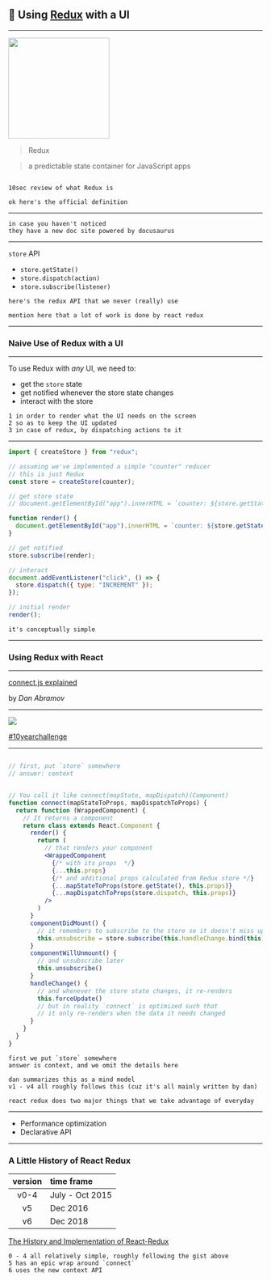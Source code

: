 
## 🌰 Using [Redux](https://redux.js.org/) with a UI

---

<img src="https://react-redux.js.org/img/redux.svg" width="200" />

> Redux

> a predictable state container for JavaScript apps

```notes

10sec review of what Redux is

ok here's the official definition

```

---

<!-- ![](./assets/redux-docsite.png)

<iframe src="https://redux.js.org/" width="1280" height="720" />
 -->

```notes
in case you haven't noticed
they have a new doc site powered by docusaurus
```

---

`store` API

- `store.getState()`
- `store.dispatch(action)`
- `store.subscribe(listener)`

```notes
here's the redux API that we never (really) use

mention here that a lot of work is done by react redux
```

---

### Naive Use of Redux with a UI

---

To use Redux with _any_ UI, we need to:

- get the `store` state
- get notified whenever the store state changes
- interact with the store

```notes
1 in order to render what the UI needs on the screen
2 so as to keep the UI updated
3 in case of redux, by dispatching actions to it
```

---


```js
import { createStore } from "redux";

// assuming we've implemented a simple "counter" reducer
// this is just Redux
const store = createStore(counter);

// get store state
// document.getElementById("app").innerHTML = `counter: ${store.getState()}`;

function render() {
  document.getElementById("app").innerHTML = `counter: ${store.getState()}`;
}

// get notified
store.subscribe(render);

// interact
document.addEventListener("click", () => {
  store.dispatch({ type: "INCREMENT" });
});

// initial render
render();
```

```notes
it's conceptually simple
```

---

### Using Redux with React

---

[connect.js explained](https://gist.github.com/gaearon/1d19088790e70ac32ea636c025ba424e)

<div>
  by <i>Dan Abramov</i>
</div>

---


![](https://pbs.twimg.com/media/Dw_0iYdWoAAMKkI.jpg)

<div
  style={{
    width: "100%",
    height: "100%",
    display: "flex",
    alignItems: "center",
    justifyContent: "center"
  }}
>
  <a
    href="https://twitter.com/dan_abramov/status/1085354938383953920"
    style={{ color: "#764abc", textDecoration: "none" }}
  >
    #10yearchallenge
  </a>
</div>

---


```jsx

// first, put `store` somewhere
// answer: context


// You call it like connect(mapState, mapDispatch)(Component)
function connect(mapStateToProps, mapDispatchToProps) {
  return function (WrappedComponent) {
    // It returns a component
    return class extends React.Component {
      render() {
        return (
          // that renders your component
          <WrappedComponent
            {/* with its props  */}
            {...this.props}
            {/* and additional props calculated from Redux store */}
            {...mapStateToProps(store.getState(), this.props)}
            {...mapDispatchToProps(store.dispatch, this.props)}
          />
        )
      }
      componentDidMount() {
        // it remembers to subscribe to the store so it doesn't miss updates
        this.unsubscribe = store.subscribe(this.handleChange.bind(this))
      }
      componentWillUnmount() {
        // and unsubscribe later
        this.unsubscribe()
      }
      handleChange() {
        // and whenever the store state changes, it re-renders
        this.forceUpdate()
        // but in reality `connect` is optimized such that
        // it only re-renders when the data it needs changed
      }
    }
  }
}
```

```notes
first we put `store` somewhere
answer is context, and we omit the details here

dan summarizes this as a mind model
v1 - v4 all roughly follows this (cuz it's all mainly written by dan)

react redux does two major things that we take advantage of everyday
```

---

- Performance optimization
- Declarative API

---

### A Little History of React Redux

| version | time frame      |
| :-----: | :-------------- |
|  v0-4   | July - Oct 2015 |
|   v5    | Dec 2016        |
|   v6    | Dec 2018        |

[The History and Implementation of React-Redux](https://blog.isquaredsoftware.com/2018/11/react-redux-history-implementation/)

```notes
0 - 4 all relatively simple, roughly following the gist above
5 has an epic wrap around `connect`
6 uses the new context API
```
